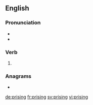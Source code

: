 ==English==

===Pronunciation===
* {{IPA|/ˈpɹaɪzɪŋ/|lang=en}}
* {{homophones|prizing|lang=en}}

===Verb===
{{head|en|present participle}}

# {{present participle of|prise|lang=en|nocat=1}}

===Anagrams===
* {{l|en|risping}}

[[de:prising]]
[[fr:prising]]
[[sv:prising]]
[[vi:prising]]